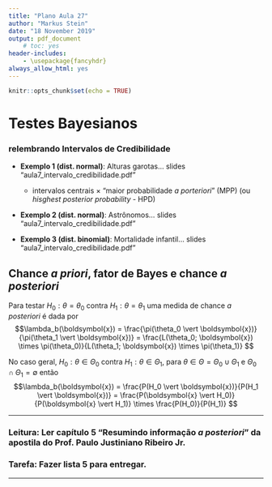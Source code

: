 ```yaml
---
title: "Plano Aula 27"
author: "Markus Stein"
date: "18 November 2019"
output: pdf_document
    # toc: yes
header-includes:
    - \usepackage{fancyhdr}
always_allow_html: yes
---
```

\addtolength{\headheight}{1.0cm} 
\pagestyle{fancyplain} 
\rhead{\includegraphics[height=1.5cm]{Logo-40-anos-estatistica.png}}
\lhead{\includegraphics[height=1.5cm]{logoIME60.jpg}}
\chead{UNIVERSIDADE FEDERAL DO RIO GRANDE DO SUL \\
INSTITUTO DE MATEMÁTICA E ESTATÍSTICA \\
DEPARTAMENTO DE ESTATÍSTICA \\
\vspace{0.3cm}
MAT02023 - INFERÊNCIA B - 2019/2
}
\renewcommand{\headrulewidth}{0pt} 


```r
knitr::opts_chunk$set(echo = TRUE)
```

# Testes Bayesianos


### relembrando Intervalos de Credibilidade

* **Exemplo 1 (dist. normal)**: Alturas garotas... slides "aula7_intervalo_credibilidade.pdf"  

  + intervalos centrais $\times$ "maior probabilidade *a porteriori*" (MPP) (ou *hisghest posterior probability* - HPD)  


* **Exemplo 2 (dist. normal)**: Astrônomos... slides "aula7_intervalo_credibilidade.pdf"  


* **Exemplo 3 (dist. binomial)**: Mortalidade infantil... slides "aula7_intervalo_credibilidade.pdf"  


\vspace{0.5cm}

## Chance *a priori*, fator de Bayes e chance *a posteriori*
Para testar $H_0: \theta=\theta_0$ contra $H_1: \theta=\theta_1$ uma medida de chance *a posteriori* é dada por
$$\lambda_b(\boldsymbol{x}) = \frac{\pi(\theta_0 \vert \boldsymbol{x})}{\pi(\theta_1 \vert \boldsymbol{x})} = \frac{L(\theta_0; \boldsymbol{x}) \times \pi(\theta_0)}{L(\theta_1; \boldsymbol{x}) \times \pi(\theta_1)} $$
\vspace{0.5cm}

No caso geral, $H_0: \theta \in \Theta_0$ contra $H_1: \theta \in \Theta_1$, para $\theta \in \Theta = \Theta_0 \cup \Theta_1$ e $\Theta_0 \cap \Theta_1 = \emptyset$ então
$$\lambda_b(\boldsymbol{x}) = \frac{P(H_0 \vert \boldsymbol{x})}{P(H_1 \vert \boldsymbol{x})} = \frac{P(\boldsymbol{x} \vert H_0)}{P(\boldsymbol{x} \vert H_1)} \times \frac{P(H_0)}{P(H_1)} $$



<!-- ### Distribuições discretas -->

<!-- * **Exemplo 1**: (*Equilíbrio de Hardy-Weinberg*) Seja $\boldsymbol{X} = (X_1, \ldots, X_n)$ uma a. a. de $X \sim Multinomial(N, \pi_1, \pi_2, \pi_3)$. Use o TRV para testar $H_0: \pi_1 = \pi_2 = \pi_3$.   -->

<!-- \vspace{0.5cm}   -->

<!-- * **Exemplo 2**: *(Tabelas $r \times c$)*  Suponha que temos uma tabela de contingência $r \times c$ com $n$ indivíduos independentemente selecionados, sendo $n_{ij}$ o número de unidades classificadas na linha $i$ e na coluna $j$, para todo $i=1, \ldots, r$ e $j=1, \ldots, c$. Seja $\pi_{ij}$ a probabilidade de um indivíduo ser classificado na linha $i$ e coluna $j$, tal que $\pi_{ij} \geq 0$ e $\sum_{i=1}^{r} \sum_{j=1}^{c} \pi_{ij} = 1$. -->
<!-- a. Encontre o TRV para testar $H_0: \pi_{ij} = a_i b_j$, para algum $a_i > 0$ e $b_j>0$ tais que $\sum_{i=1}^r a_i = 1$ e $\sum_{j=1}^c b_j = 1$, contra a alternativa $H_1: \pi_{ij} \neq a_i b_j$ para pelo meno  -->
<!-- b. Compare o teste do ítem (a) com o teste qui quadrado de independência, para tesar se a variável da linha e da coluna são independentes. -->


<!-- ### Teste Exato de Fisher -->
<!-- <!-- Exercício 8.48 do Casella -->
<!-- <!-- https://newonlinecourses.science.psu.edu/stat504/node/89/ -->
<!-- * **Exemplo 3**: *(Tabela $2 \times 2$ restrita)* Seja $S_1 \sim Binomial(n_1, \pi_1)$ independente de $S_2 \sim Binomial(n_2, \pi_2)$. Para testar as hipóteses $H_0: \pi_1 = \pi_2$ contra $H_1: \pi_1 > \pi_2$: -->
<!-- a. Mostre que sob $H_0$ temos que $S = S_1 + S_2$ é estatística suficiente e $S_1 \vert S = s \sim \textit{Hipergeométrica}(n_1+n_2, n_1, s)$. -->
<!-- b. Calcule o valor $p$ (condicional) para esse teste? -->
<!-- c. Compare com os valores $p$ do TRV e do teste qui quadrado do exercício 5. -->


<!-- ### Testes Qui Quadrado -->
<!-- * Pearson e o teste *Goodness-of-fit*   -->
<!-- * ajustamento (momogeneidade) $\times$ independência -->


\vspace{1cm}

***
<!-- ### Tarefa: Fazer a lista 3 para entregar. -->
### Leitura: Ler capítulo 5 "Resumindo informação *a posteriori*" da apostila do Prof. Paulo Justiniano Ribeiro Jr.

### Tarefa: Fazer lista 5 para entregar.
***

<!-- pagina thomas - intervalos -->
<!-- https://notstatschat.rbind.io/2019/06/11/confidence-intervals-not-a-very-strong-property/ -->
<!-- https://notstatschat.rbind.io/2019/06/20/wald-score-lrt-the-picture/ -->

<!-- - writing design -->
<!-- - EM algorithm - git project and rmd; -->
<!-- - SES -->
<!-- - InfB -->
<!--   - marcar sala -->


<!-- explorar nivel e tamanho de testes -->
<!-- explorar nível de confiança e cobertura do intervalo  -->
<!-- fazer questões da prova... teste bayesiano por intervalo??? ver questões que faltaram ser abordadaqs na prova -->


<!-- lista 4 - pegar lista 5 e 6 da marcia-->
<!-- - razão de verossimilhanças monótona -->
<!-- - valor $p$ ...exercicios do casella esta estensos -->
<!-- - testes como intervalos... -->
<!-- - testes bayesianos -->

<!-- lista 5 - pegar exercicios da lista 3 -->
<!-- - teste assintóticos -->
<!-- - TRV para diferenças medias e proporções, razões de variância -->
<!-- - intervalos e testes -->
<!-- http://st551.cwick.co.nz/ -->
<!-- o que acontece se usar formulas p variancias iguais quando na verdade não são?... -->
<!-- http://st551.cwick.co.nz/final_study_guide/ -->
<!-- se variaveis nao sao normais? e se o $n$ não for grande? -->



<!-- lista 6 -->
<!-- - Teste bayesianos -->
<!-- - https://rpubs.com/ulamht/470151 -->
<!-- - http://web.stanford.edu/class/stats200/Lecture20.pdf -->

<!-- trabalho final -->
<!-- cobra passo a passo de realizacao de testes -->
<!-- interpretacoes IC e TH-->
<!-- comparacoes TH/IC exatos/assintoticos -->


<!-- ### Distribuição Categórica (Multinoulli) e Multinomial -->
<!-- Seja $\boldsymbol{I} = (I_1, \ldots, I_k)$, tal que $I_i$  uma a. a. de $\boldsymbol{I} \sim \textit{Categórica}(\boldsymbol{\pi})$, em que $$, ou $\boldsymbol{X} \sim Multinoulli(\boldsymbol{\pi})$, ou $\boldsymbol{X} \sim Multinomial(1, \boldsymbol{\pi})$, então sua f.m.p. é dada por  -->
<!-- $$P({\boldsymbol{X} = \boldsymbol{x}}) = \pi_1^ \pi_k$$ -->
<!-- ou -->

<!-- $$f_{\boldsymbol{X}}(x) = $$ -->


<!-- Olhar aula de testes discretos em   -->
<!-- http://st551.cwick.co.nz/   -->

<!-- valor p e IC - http://st551.cwick.co.nz/lecture/lecture_09/ -->


